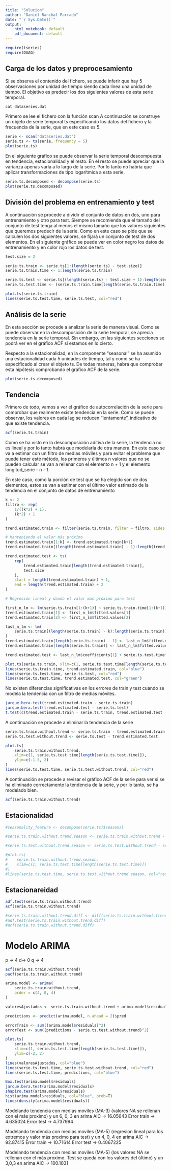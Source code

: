 ```yaml
---
title: "Solucion"
author: "Daniel Ranchal Parrado"
date: "`r Sys.Date()`"
output:
    html_notebook: default
    pdf_document: default
---
```


```r
require(tseries)
require(DAAG)
```

## Carga de los datos y preprocesamiento

Si se observa el contenido del fichero, se puede inferir que hay 5 observaciones por unidad de tiempo siendo cada línea una unidad de tiempo. El objetivo es predecir los dos siguientes valores de esta serie temporal.

```r
cat dataseries.dat
```

Primero se lee el fichero con la función scan A continuación se construye un objeto de serie temporal ts especificando los datos del fichero y la frecuencia de la serie, que en este caso es 5.

```r
serie <- scan("dataseries.dat")
serie.ts <- ts(serie, frequency = 5)
plot(serie.ts)
```

En el siguiente gráfico se puede observar la serie temporal descompuesta en tendencia, estacionalidad y el resto. En el resto se puede apreciar que la varianza apenas varía a lo largo de la serie. Por lo tanto no habría que aplicar transformaciones de tipo logarítmica a esta serie.

```r
serie.ts.decomposed <- decompose(serie.ts)
plot(serie.ts.decomposed)
```

## División del problema en entrenamiento y test

A continuación se procede a dividir el conjunto de datos en dos, uno para entrenamiento y otro para test. Siempre
se recomienda que el tamaño del conjunto de test tenga al menos el mismo tamaño que los valores siguientes que queremos predecir de la serie. Como en este caso se pide que se calculen los dos siguientes valores, se fijará un conjunto de test de dos elementos.
En el siguiente gráfico se puede ver en color negro los datos de entrenamiento y en color rojo los datos de test.


```r
test.size = 2

serie.ts.train <- serie.ts[1:(length(serie.ts) - test.size)]
serie.ts.train.time <- 1:length(serie.ts.train)

serie.ts.test <- serie.ts[(length(serie.ts) - test.size + 1):length(serie.ts)]
serie.ts.test.time <- (serie.ts.train.time[length(serie.ts.train.time)] + 1):(serie.ts.train.time[length(serie.ts.train.time)] + test.size)

plot.ts(serie.ts.train)
lines(serie.ts.test.time, serie.ts.test, col="red")
```

## Análisis de la serie

En esta sección se procede a analizar la serie de manera visual. Como se puede observar en la descomposición de la serie temporal, se aprecia tendencia en la serie temporal. Sin embargo, en las siguientes secciones se podrá ver en el gráfico ACF si estamos en lo cierto.

Respecto a la estacionalidad, en la componente "seasonal" se ha asumido una estacionalidad cada 5 unidades de tiempo, tal y como se ha especificado al crear el objeto ts. De todas maneras, habrá que comprobar esta hipótesis comprobando el gráfico ACF de la serie.

```r
plot(serie.ts.decomposed)
```

## Tendencia

Primero de todo, vamos a ver el gráfico de autocorrelación de la serie para comprobar que realmente existe tendencia en la serie. Como se puede observar, los valores en cada lag se reducen "lentamente", indicativo de que existe tendencia.

```r
acf(serie.ts.train)
```

Como se ha visto en la descomposición aditiva de la serie, la tendencia no es lineal y por lo tanto habrá que modelarla de otra manera. En este caso se va a estimar con un filtro de medias móviles y para evitar el problema que puede tener este método, los primeros y últimos n valores que no se pueden calcular se van a rellenar con el elemento n + 1 y el elemento longitud_serie - n - 1.

En este caso, como la porción de test que se ha elegido son de dos elementos, estos se van a estimar con el último valor estimado de la tendencia en el conjunto de datos de entrenamiento


```r
k <- 2
filtro <- rep(
    1/((k*2) + 1),
    (k*2) + 1
)

trend.estimated.train <- filter(serie.ts.train, filter = filtro, sides = 2, method = "convolution")

# Manteniendo el valor más próximo
trend.estimated.train[1:k] <- trend.estimated.train[k+1]
trend.estimated.train[(length(trend.estimated.train) - 1):length(trend.estimated.train)] <- trend.estimated.train[length(trend.estimated.train) - k]

trend.estimated.test <- ts(
    rep(
        trend.estimated.train[length(trend.estimated.train)],
        test.size
    ),
    start = length(trend.estimated.train) + 1,
    end = length(trend.estimated.train) + 2
)

# Regresión lineal y dando el valor mas próximo para test

first_n_lm <- lm(serie.ts.train[1:(k+1)] ~ serie.ts.train.time[1:(k+1)])
trend.estimated.train[1] <- first_n_lm$fitted.values[1]
trend.estimated.train[2] <- first_n_lm$fitted.values[2]

last_n_lm <- lm(
    serie.ts.train[(length(serie.ts.train) - k):length(serie.ts.train)] ~ serie.ts.train.time[(length(serie.ts.train) - k):length(serie.ts.train)]
)
trend.estimated.train[length(serie.ts.train) - 1] <- last_n_lm$fitted.values[2]
trend.estimated.train[length(serie.ts.train)] <- last_n_lm$fitted.values[3]

trend.estimated.test <- last_n_lm$coefficients[1] + serie.ts.test.time*last_n_lm$coefficients[2]

plot.ts(serie.ts.train, xlim=c(1, serie.ts.test.time[length(serie.ts.test.time)]))
lines(serie.ts.train.time, trend.estimated.train, col="blue")
lines(serie.ts.test.time, serie.ts.test, col="red")
lines(serie.ts.test.time, trend.estimated.test, col="green")
```

No existen diferencias significativas en los errores de train y test cuando se modela la tendencia con un filtro de medias móviles.


```r
jarque.bera.test(trend.estimated.train - serie.ts.train)
jarque.bera.test(trend.estimated.test - serie.ts.test)
t.test(c(trend.estimated.train - serie.ts.train, trend.estimated.test - serie.ts.test))
```


A continuación se procede a eliminar la tendencia de la serie

```r
serie.ts.train.without.trend <- serie.ts.train - trend.estimated.train
serie.ts.test.without.trend <- serie.ts.test - trend.estimated.test

plot.ts(
    serie.ts.train.without.trend,
    xlim=c(1, serie.ts.test.time[length(serie.ts.test.time)]),
    ylim=c(-1.5, 2)
)
lines(serie.ts.test.time, serie.ts.test.without.trend, col="red")
```

A continuación se procede a revisar el gráfico ACF de la serie para ver si se ha eliminado correctamente la tendencia de la serie, y por lo tanto, se ha modelado bien.


```r
acf(serie.ts.train.without.trend)
```


## Estacionalidad

```r
#seasonality_feature <- decompose(serie.ts)$seasonal

#serie.ts.train.without.trend.season <- serie.ts.train.without.trend - seasonality_feature[1:length(serie.ts.train.without.trend)]

#serie.ts.test.without.trend.season <- serie.ts.test.without.trend - seasonality_feature[(length(serie.ts.train.without.trend) + 1):length(serie.ts)]

#plot.ts(
#    serie.ts.train.without.trend.season,
#    xlim=c(1, serie.ts.test.time[length(serie.ts.test.time)])
#)
#lines(serie.ts.test.time, serie.ts.test.without.trend.season, col="red")
```

## Estacionareidad

```r
adf.test(serie.ts.train.without.trend)
acf(serie.ts.train.without.trend)

#serie.ts.train.without.trend.diff <- diff(serie.ts.train.without.trend)
#adf.test(serie.ts.train.without.trend.diff)
#acf(serie.ts.train.without.trend.diff)
```

# Modelo ARIMA

p -> 4
d-> 0
q -> 4

```r
acf(serie.ts.train.without.trend)
pacf(serie.ts.train.without.trend)
```

```r
arima.model <- arima(
    serie.ts.train.without.trend,
    order = c(4, 0, 4)
)

valoresAjustados <- serie.ts.train.without.trend + arima.model$residuals

predictions <- predict(arima.model, n.ahead = 2)$pred

errorTrain <- sum((arima.model$residuals)^2)
errorTest <- sum((predictions - serie.ts.test.without.trend)^2)
```


```r
plot.ts(
    serie.ts.train.without.trend,
    xlim=c(1, serie.ts.test.time[length(serie.ts.test.time)]),
    ylim=c(-2, 2)
)
lines(valoresAjustados, col="blue")
lines(serie.ts.test.time, serie.ts.test.without.trend, col="red")
lines(serie.ts.test.time, predictions, col="blue")
```

```r
Box.test(arima.model$residuals)
jarque.bera.test(arima.model$residuals)
shapiro.test(arima.model$residuals)
hist(arima.model$residuals, col="blue", prob=T)
lines(density(arima.model$residuals))
```

Modelando tendencia con medias moviles (MA-3) (valores NA se rellenan con el más proximo) y un 6, 0, 3 en arima AIC -> 16.05643
Error train -> 4.635024
Error test -> 4.737994

Modelando tendencia con medias moviles (MA-5) (regresion lineal para los extremos y valor más proximo para test) y un 4, 0, 4 en arima AIC -> 92.87415
Error train -> 10.71614
Error test -> 0.4067225

Modelando tendencia con medias moviles (MA-5) (los valores NA se rellenan con el más proximo. Test se queda con los valores del último) y un 3,0,3 en arima AIC -> 100.1031


